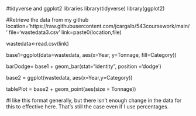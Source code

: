 #tidyverse and ggplot2 libraries
library(tidyverse)
library(ggplot2)

#Retrieve the data from my github
location='https://raw.githubusercontent.com/jcargalb/543coursework/main/'
file='wastedata3.csv'
link=paste0(location,file)

wastedata<-read.csv(link)

base1=ggplot(data=wastedata, 
             aes(x=Year, y=Tonnage,
                 fill=Category))
                 
barDodge= base1 +  geom_bar(stat="identity",
                            position ='dodge') 
                            
base2 = ggplot(wastedata, aes(x=Year,y=Category)) 

tablePlot = base2 + geom_point(aes(size = Tonnage))

#I like this format generally, but there isn't enough change in the data for this to effective here. That's still the case even if I use percentages.
